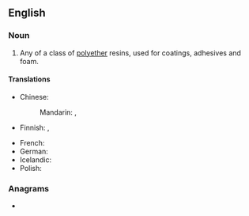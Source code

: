 ==English==

===Noun===
{{wikipedia|epoxy}}
{{en-noun|~}}

# Any of a class of [[polyether]] resins, used for coatings, adhesives and foam.

====Translations====
{{trans-top|polyether resin}}
* Chinese:
*: Mandarin: {{t+|cmn|環氧樹脂}}, {{t+|cmn|环氧树脂|tr=huányǎng shùzhī}}
* Finnish: {{t|fi|epoksihartsi}}, {{t|fi|epoksi}}
{{trans-mid}}
* French: {{t+|fr|époxy|m}}
* German: {{t|de|Epoxidharz|n}}
* Icelandic: {{t|is|epoxíð|n}}
* Polish: {{t|pl|żywica epoksydowa|f}}
{{trans-bottom}}

===Anagrams===
* {{anagrams|en|a=eeinoprsxy|perionyxes}}